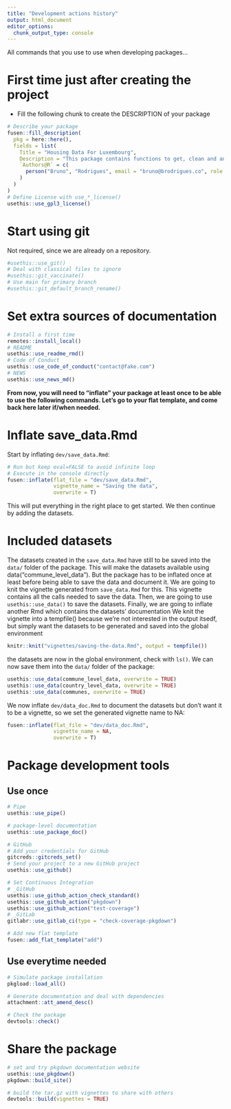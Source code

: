```yaml
---
title: "Development actions history"
output: html_document
editor_options: 
  chunk_output_type: console
---
```


All commands that you use to use when developing packages...

# First time just after creating the project

- Fill the following chunk to create the DESCRIPTION of your package

```r
# Describe your package
fusen::fill_description(
  pkg = here::here(),
  fields = list(
    Title = "Housing Data For Luxembourg",
    Description = "This package contains functions to get, clean and analyse housing price data for Luxembourg.",
    `Authors@R` = c(
      person("Bruno", "Rodrigues", email = "bruno@brodrigues.co", role = c("aut", "cre"), comment = c(ORCID = "0000-0002-3211-3689"))
    )
  )
)
# Define License with use_*_license()
usethis::use_gpl3_license()
```

# Start using git

Not required, since we are already on a repository.

```r
#usethis::use_git()
# Deal with classical files to ignore
#usethis::git_vaccinate()
# Use main for primary branch
#usethis::git_default_branch_rename()
```

# Set extra sources of documentation

```r
# Install a first time
remotes::install_local()
# README
usethis::use_readme_rmd()
# Code of Conduct
usethis::use_code_of_conduct("contact@fake.com")
# NEWS
usethis::use_news_md()
```

**From now, you will need to "inflate" your package at least once to be able to use the following commands. Let's go to your flat template, and come back here later if/when needed.**

# Inflate save_data.Rmd

Start by inflating `dev/save_data.Rmd`:

```r
# Run but keep eval=FALSE to avoid infinite loop
# Execute in the console directly
fusen::inflate(flat_file = "dev/save_data.Rmd",
               vignette_name = "Saving the data",
               overwrite = T)
```

This will put everything in the right place to get started. We then continue by
adding the datasets.

# Included datasets

The datasets created in the `save_data.Rmd` have still to be saved into the
`data/` folder of the package. This will make the datasets available using
data("commune_level_data"). But the package has to be inflated once at least
before being able to save the data and document it. We are going to knit the
vignette generated from `save_data.Rmd` for this. This vignette contains all the
calls needed to save the data. Then, we are going to use `usethis::use_data()`
to save the datasets. Finally, we are going to inflate another Rmd which
contains the datasets’ documentation We knit the vignette into a tempfile()
because we’re not interested in the output itsedf, but simply want the datasets
to be generated and saved into the global environment

```r
knitr::knit("vignettes/saving-the-data.Rmd", output = tempfile())
```

the datasets are now in the global environment, check with `ls()`.
We can now save them into the `data/` folder of the package:

```r
usethis::use_data(commune_level_data, overwrite = TRUE)
usethis::use_data(country_level_data, overwrite = TRUE)
usethis::use_data(communes, overwrite = TRUE)
```

We now inflate `dev/data_doc.Rmd` to document the datasets but don’t want it to be
a vignette, so we set the generated vignette name to NA:

```r
fusen::inflate(flat_file = "dev/data_doc.Rmd",
               vignette_name = NA,
               overwrite = T)
```


# Package development tools
## Use once

```r
# Pipe
usethis::use_pipe()

# package-level documentation
usethis::use_package_doc()

# GitHub
# Add your credentials for GitHub
gitcreds::gitcreds_set()
# Send your project to a new GitHub project
usethis::use_github()

# Set Continuous Integration
# _GitHub
usethis::use_github_action_check_standard()
usethis::use_github_action("pkgdown")
usethis::use_github_action("test-coverage")
# _GitLab
gitlabr::use_gitlab_ci(type = "check-coverage-pkgdown")

# Add new flat template
fusen::add_flat_template("add")
```

## Use everytime needed

```r
# Simulate package installation
pkgload::load_all()

# Generate documentation and deal with dependencies
attachment::att_amend_desc()

# Check the package
devtools::check()
```


# Share the package

```r
# set and try pkgdown documentation website
usethis::use_pkgdown()
pkgdown::build_site()

# build the tar.gz with vignettes to share with others
devtools::build(vignettes = TRUE)
```

